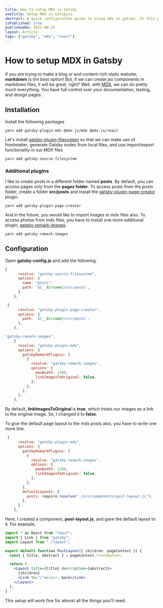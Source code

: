 ```yaml
---
title: How to setup MDX in Gatsby
seoTitle: Setup MDX in Gatsbyjs
abstract: A quick configuration guide to using mdx in gatsby. In this post, I'll cover how to set up mdx with gatsby, access images from mdx files and default styling of mdx posts.
isPublished: true
publishedOn: 2021-08-25
layout: Article
tags: ["gatsby", "mdx", "react"]
---
```


# How to setup MDX in Gatsby

If you are trying to make a blog or and content-rich static website, **markdown** is the best option! But, if we can create jsx components in markdown files, it will be great, right? Well, with <a href="https://mdxjs.com/" target="_blank" rel="noopener noreferrer">MDX</a>, we can do pretty much everything. You have full control over your documentation, testing, and design pages.

## Installation

Install the following packages

```shell
yarn add gatsby-plugin-mdx @mdx-js/mdx @mdx-js/react
```

Let's install <a href="https://www.gatsbyjs.com/plugins/gatsby-source-filesystem/" target="_blank" rel="noopener noreferrer">gatsby-plugin-filesystem</a> so that we can make use of frontmatter, generate Gatsby nodes from local files, and use import/export functionality in our MDX files

```shell
yarn add gatsby-source-filesystem
```

### Additional plugins

I like to create posts in a different folder named **posts**. By default, you can access pages only from the **pages folder**. To access posts from the posts folder, create a folder **src/posts** and install the <a href="https://www.gatsbyjs.com/plugins/gatsby-plugin-page-creator/" target="_blank" rel="noopener noreferrer">gatsby-plugin-page-creator</a> plugin.

```shell
yarn add gatsby-plugin-page-creator
```

And in the future, you would like to import images in mdx files also. To access photos from mdx files, you have to install one more additional plugin, <a href="https://www.gatsbyjs.com/plugins/gatsby-remark-images/" target="_blank" rel="noopener noreferrer">gatsby-remark-images</a>.

```shell
yarn add gatsby-remark-images
```

## Configuration

Open **gatsby-config.js** and add the following.

```javascript
{
      resolve: "gatsby-source-filesystem",
      options: {
        name: "posts",
        path: `${__dirname}/src/posts`,
      },
    },

 {
      resolve: "gatsby-plugin-page-creator",
      options: {
        path: `${__dirname}/src/posts`,
      },
    },

"gatsby-remark-images",
    {
      resolve: "gatsby-plugin-mdx",
      options: {
        gatsbyRemarkPlugins: [
          {
            resolve: "gatsby-remark-images",
            options: {
              maxWidth: 1200,
              linkImagesToOriginal: false,
            },
          },
        ],
      },
    },
```

By default, **linkImagesToOriginal** is **true**, which treats our images as a link to the original image. So, I changed it to **false**.

To give the default page layout to the mdx posts also, you have to write one more line.

```javascript
 {
      resolve: "gatsby-plugin-mdx",
      options: {
        gatsbyRemarkPlugins: [
          {
            resolve: "gatsby-remark-images",
            options: {
              maxWidth: 1200,
              linkImagesToOriginal: false,
            },
          },
        ],
        defaultLayouts: {
          posts: require.resolve("./src/components/post-layout.js"),
        },
      },
    },
```

Here, I created a component, **post-layout.js**, and gave the default layout to it. For example,

```jsx
import * as React from "react";
import { Link } from "gatsby";
import Layout from "./layout";

export default function PostLayout({ children, pageContext }) {
  const { title, abstract } = pageContext.frontmatter;

  return (
    <Layout title={title} description={abstract}>
      {children}
      <Link to="/">&larr; back</Link>
    </Layout>
  );
}
```

This setup will work fine for almost all the things you'll need.
